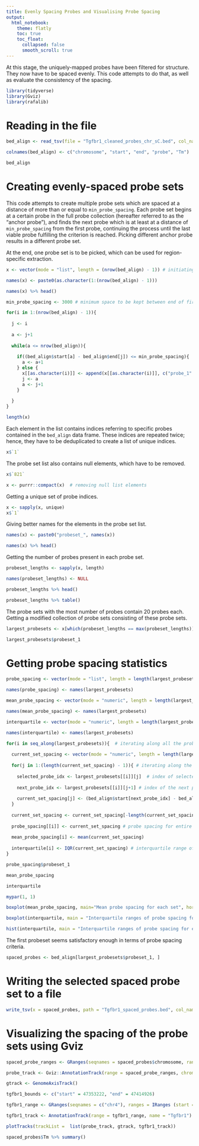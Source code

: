 ```yaml
---
title: Evenly Spacing Probes and Visualising Probe Spacing
output:
  html_notebook:
    theme: flatly
    toc: true
    toc_float:
      collapsed: false
      smooth_scroll: true
---
```


At this stage, the uniquely-mapped probes have been filtered for structure. They now have to be spaced evenly. This code attempts to do that, as well as evaluate the consistency of the spacing.

```r
library(tidyverse)
library(Gviz)
library(rafalib)
```

# Reading in the file

```r
bed_align <- read_tsv(file = "Tgfbr1_cleaned_probes_chr_sC.bed", col_names = FALSE)

colnames(bed_align) <- c("chromosome", "start", "end", "probe", "Tm")

bed_align
```

# Creating evenly-spaced probe sets

This code attempts to create multiple probe sets which are spaced at a distance of more than or equal to `min_probe_spacing`. Each probe set begins at a certain probe in the full probe collection (hereafter referred to as the "anchor probe"), and finds the next probe which is at least at a distance of `min_probe_spacing` from the first probe, continuing the process until the last viable probe fulfilling the criterion is reached. Picking different anchor probe results in a different probe set.

At the end, one probe set is to be picked, which can be used for region-specific extraction.

```r
x <- vector(mode = "list", length = (nrow(bed_align) - 1)) # initiating a blank list for holding all the probe sets

names(x) <- paste0(as.character(1:(nrow(bed_align) - 1)))

names(x) %>% head()
```


```r
min_probe_spacing <- 3000 # minimum space to be kept between end of first probe and start of next

for(i in 1:(nrow(bed_align) - 1)){
  
  j <- i
  
  a <- j+1
  
  while(a <= nrow(bed_align)){
    
    if((bed_align$start[a] - bed_align$end[j]) <= min_probe_spacing){
      a <- a+1
    } else {
      x[[as.character(i)]] <- append(x[[as.character(i)]], c("probe_1" = j, "probe_2" = a))
      j <- a
      a <- j+1
    }
    
  } 
}
```

```r
length(x)
```

Each element in the list contains indices referring to specific probes contained in the `bed_align` data frame. These indices are repeated twice; hence, they have to be deduplicated to create a list of unique indices.

```r
x$`1`
```

The probe set list also contains null elements, which have to be removed.

```r
x$`821`
```

```r
x <- purrr::compact(x)  # removing null list elements
```

Getting a unique set of probe indices.

```r
x <- sapply(x, unique)
x$`1`
```

Giving better names for the elements in the probe set list.

```r
names(x) <- paste0("probeset_", names(x))

names(x) %>% head()
```

Getting the number of probes present in each probe set.


```r
probeset_lengths <- sapply(x, length)

names(probeset_lengths) <- NULL

probeset_lengths %>% head()

probeset_lengths %>% table()
```

The probe sets with the most number of probes contain 20 probes each. Getting a modified collection of probe sets consisting of these probe sets.

```r
largest_probesets <- x[which(probeset_lengths == max(probeset_lengths))]

largest_probesets$probeset_1
```

# Getting probe spacing statistics

```r
probe_spacing <- vector(mode = "list", length = length(largest_probesets)) # creating null list for holding probe spacing values for all probe sets

names(probe_spacing) <- names(largest_probesets)

mean_probe_spacing <- vector(mode = "numeric", length = length(largest_probesets)) # creating null vector for holding probe spacing values for all probe sets

names(mean_probe_spacing) <- names(largest_probesets)

interquartile <- vector(mode = "numeric", length = length(largest_probesets))  # creating null vector for holding interquartile ranges of all probe sets

names(interquartile) <- names(largest_probesets)

for(i in seq_along(largest_probesets)){  # iterating along all the probe sets
  
  current_set_spacing <- vector(mode = "numeric", length = length(largest_probesets[[i]])) # create a null vector for holding distance between end of one probe and start of next probe (i.e., probe spacing) for current probe set
  
  for(j in 1:(length(current_set_spacing) - 1)){ # iterating along the probes in single probe set
    
    selected_probe_idx <- largest_probesets[[i]][j]  # index of selected probe in probe set
    
    next_probe_idx <- largest_probesets[[i]][j+1] # index of the next probe in probe set
    
    current_set_spacing[j] <- (bed_align$start[next_probe_idx] - bed_align$end[selected_probe_idx]) # start of next probe - end of selected probe
  }
  
  current_set_spacing <- current_set_spacing[-length(current_set_spacing)] # remove final element of current_set_spacing, which is a zero and is redundant
  
  probe_spacing[[i]] <- current_set_spacing # probe spacing for entire probe set
  
  mean_probe_spacing[i] <- mean(current_set_spacing)
  
  interquartile[i] <- IQR(current_set_spacing) # interquartile range of probe spacing of probe set
}
```


```r
probe_spacing$probeset_1
```

```r
mean_probe_spacing
```

```r
interquartile
```

```r
mypar(1, 1)

boxplot(mean_probe_spacing, main="Mean probe spacing for each set", horizontal=TRUE)
```

```r
boxplot(interquartile, main = "Interquartile ranges of probe spacing for each set", horizontal=TRUE)
```

```r
hist(interquartile, main = "Interquartile ranges of probe spacing for each set")
```

The first probeset seems satisfactory enough in terms of probe spacing criteria.

```r
spaced_probes <- bed_align[largest_probesets$probeset_1, ]
```

# Writing the selected spaced probe set to a file

```r
write_tsv(x = spaced_probes, path = "Tgfbr1_spaced_probes.bed", col_names = FALSE)
```

# Visualizing the spacing of the probe sets using Gviz

```r
spaced_probe_ranges <- GRanges(seqnames = spaced_probes$chromosome, ranges = IRanges(start = spaced_probes$start, end = spaced_probes$end), probe = spaced_probes$probe, Tm = spaced_probes$Tm)

probe_track <- Gviz::AnnotationTrack(range = spaced_probe_ranges, chromosome = 4, name  = "probes")

gtrack <- GenomeAxisTrack()

tgfbr1_bounds <- c("start" = 47353222, "end" = 47414926)

tgfbr1_range <- GRanges(seqnames = c("chr4"), ranges = IRanges (start = tgfbr1_bounds["start"], end = tgfbr1_bounds["end"]))

tgfbr1_track <- AnnotationTrack(range = tgfbr1_range, name = "Tgfbr1")
```

```r
plotTracks(trackList =  list(probe_track, gtrack, tgfbr1_track))
```

```r
spaced_probes$Tm %>% summary()
```


